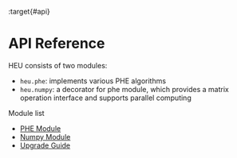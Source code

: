 :target{#api}

# API Reference

HEU consists of two modules:

- <code>heu.phe</code>: implements various PHE algorithms
- <code>heu.numpy</code>: a decorator for phe module, which provides a matrix operation interface and supports parallel computing

Module list

<TableOfContents>


  - [PHE Module](phe_api.mdx)
  - [Numpy Module](numpy_api.mdx)
  - [Upgrade Guide](upgrade_guide.mdx)
</TableOfContents>
